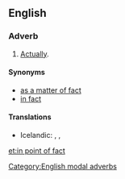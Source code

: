 ==English==

===Adverb===
{{en-adv|head=[[in point]] [[of]] [[fact]]|-}}

# {{context|modal}} [[actually|Actually]].

====Synonyms====
* [[as a matter of fact]]
* [[in fact]]

====Translations====
* Icelandic: {{t-|is|satt að segja}}, {{t-|is|í sannleika sagt}}, {{t-|is|í raun og veru}}

[[Category:English modal adverbs]]

[[et:in point of fact]]